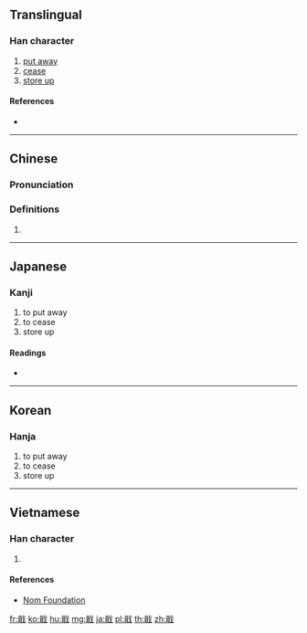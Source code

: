 ==Translingual==

===Han character===
{{Han char|rn=62|rad=戈|as=09|sn=13|four=63150|canj=RJI,XRJI|ids=⿰咠戈}}

# [[put away]]
# [[cease]]
# [[store up]]

====References====
* {{Han ref|kx=0413.180|dkj=11617|dj=0756.120|hdz=21408.180|uh=6222|ud=25122|bh=B761|bd=46945}}

----

==Chinese==
{{zh-forms}}

===Pronunciation===
{{zh-pron
|m=jí
|c=cap1
|mn=chhip
|mc=y
|oc=y
|ma=
|cat=v
}}

===Definitions===
# {{rfdef|lang=zh}}

----

==Japanese==

===Kanji===
{{ja-kanji|grade=|rs=戈09}}

# to put away
# to cease
# store up

====Readings====
* {{ja-readings|on=[[しゅう]] (shū)|kun=[[おさめる]] (osameru)}}

----

==Korean==

===Hanja===
{{ko-hanja|hangeul=집|eumhun=|rv=jip|mr=chip|y=cip}}

# to put away
# to cease
# store up

----

==Vietnamese==

===Han character===
{{vi-readings|rs=戈09|hanviet=tập}}

# {{defn|lang=vi|sort=戈09}}

====References====
* [http://nomfoundation.org/common/nom_details.php?codepoint=6222 Nom Foundation]

[[fr:戢]]
[[ko:戢]]
[[hu:戢]]
[[mg:戢]]
[[ja:戢]]
[[pl:戢]]
[[th:戢]]
[[zh:戢]]